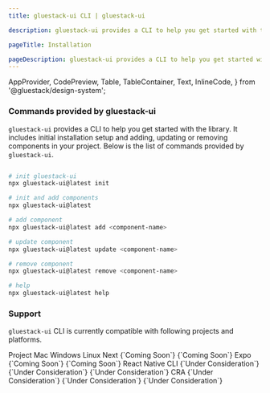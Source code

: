 ```yaml
---
title: gluestack-ui CLI | gluestack-ui

description: gluestack-ui provides a CLI to help you get started with the library. It includes initial installation setup and adding components to your project.

pageTitle: Installation

pageDescription: gluestack-ui provides a CLI to help you get started with the library. It includes initial installation setup and adding components to your project.
---
```


  AppProvider,
  CodePreview,
  Table,
  TableContainer,
  Text,
  InlineCode,
} from '@gluestack/design-system';

<Meta title="Getting Started/gluestack-ui CLI" />

### Commands provided by gluestack-ui

`gluestack-ui` provides a CLI to help you get started with the library. It includes initial installation setup and adding, updating or removing components in your project. Below is the list of commands provided by `gluestack-ui`.

```bash

# init gluestack-ui
npx gluestack-ui@latest init

# init and add components
npx gluestack-ui@latest

# add component
npx gluestack-ui@latest add <component-name>

# update component
npx gluestack-ui@latest update <component-name>

# remove component
npx gluestack-ui@latest remove <component-name>

# help
npx gluestack-ui@latest help
```

### Support

`gluestack-ui` CLI is currently compatible with following projects and platforms.

<AppProvider>
  <TableContainer>
    <Table>
      <Table.THead>
        <Table.TR>
          <Table.TH>
            <Table.TText>Project</Table.TText>
          </Table.TH>
          <Table.TH>
            <Table.TText>Mac</Table.TText>
          </Table.TH>
          <Table.TH>
            <Table.TText>Windows</Table.TText>
          </Table.TH>
          <Table.TH>
            <Table.TText>Linux</Table.TText>
          </Table.TH>
        </Table.TR>
      </Table.THead>
      <Table.TBody>
        <Table.TR>
          <Table.TD>
            <Table.TText>
              <InlineCode>Next</InlineCode>
            </Table.TText>
          </Table.TD>
          <Table.TD>
            <Icon as={CheckIcon} color="$green500" />
          </Table.TD>
          <Table.TD>
            <Table.TText>{`Coming Soon`}</Table.TText>
          </Table.TD>
          <Table.TD>
            <Table.TText>{`Coming Soon`}</Table.TText>
          </Table.TD>
        </Table.TR>
        <Table.TR>
          <Table.TD>
            <Table.TText>
              <InlineCode>Expo</InlineCode>
            </Table.TText>
          </Table.TD>
          <Table.TD>
            <Icon as={CheckIcon} color="$green500" />
          </Table.TD>
          <Table.TD>
            <Table.TText>{`Coming Soon`}</Table.TText>
          </Table.TD>
          <Table.TD>
            <Table.TText>{`Coming Soon`}</Table.TText>
          </Table.TD>
        </Table.TR>
        <Table.TR>
          <Table.TD>
            <Table.TText>
              <InlineCode>React Native CLI</InlineCode>
            </Table.TText>
          </Table.TD>
          <Table.TD>
            <Table.TText>{`Under Consideration`}</Table.TText>
          </Table.TD>
          <Table.TD>
            <Table.TText>{`Under Consideration`}</Table.TText>
          </Table.TD>
          <Table.TD>
            <Table.TText>{`Under Consideration`}</Table.TText>
          </Table.TD>
        </Table.TR>
        <Table.TR>
          <Table.TD>
            <Table.TText>
              <InlineCode>CRA</InlineCode>
            </Table.TText>
          </Table.TD>
          <Table.TD>
            <Table.TText>{`Under Consideration`}</Table.TText>
          </Table.TD>
          <Table.TD>
            <Table.TText>{`Under Consideration`}</Table.TText>
          </Table.TD>
          <Table.TD>
            <Table.TText>{`Under Consideration`}</Table.TText>
          </Table.TD>
        </Table.TR>
      </Table.TBody>
    </Table>
  </TableContainer>
</AppProvider>
